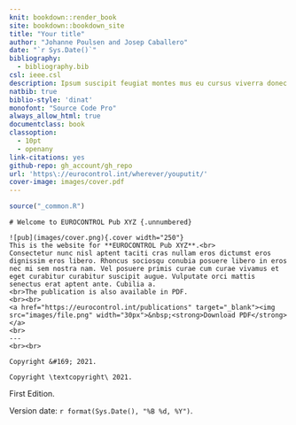 ```yaml
--- 
knit: bookdown::render_book
site: bookdown::bookdown_site
title: "Your title"
author: "Johanne Poulsen and Josep Caballero"
date: "`r Sys.Date()`"
bibliography:
  - bibliography.bib
csl: ieee.csl
description: Ipsum suscipit feugiat montes mus eu cursus viverra donec integer eu pellentesque? Orci platea pellentesque scelerisque bibendum nulla duis eget blandit?
natbib: true
biblio-style: 'dinat'
monofont: "Source Code Pro"
always_allow_html: true
documentclass: book
classoption: 
  - 10pt
  - openany
link-citations: yes
github-repo: gh_account/gh_repo
url: 'https\://eurocontrol.int/wherever/youputit/'
cover-image: images/cover.pdf
---
```


```r
source("_common.R")
```


::: {.welcome}
```asis
# Welcome to EUROCONTROL Pub XYZ {.unnumbered}
```

\chapter*{}

\vfill

```asis
![pub](images/cover.png){.cover width="250"}
This is the website for **EUROCONTROL Pub XYZ**.<br>
Consectetur nunc nisl aptent taciti cras nullam eros dictumst eros dignissim eros libero. Rhoncus sociosqu conubia posuere libero in eros nec mi sem nostra nam. Vel posuere primis curae cum curae vivamus et eget curabitur curabitur suscipit augue. Vulputate orci mattis senectus erat aptent ante. Cubilia a.
<br>The publication is also available in PDF.
<br><br>
<a href="https://eurocontrol.int/publications" target="_blank"><img src="images/file.png" width="30px">&nbsp;<strong>Download PDF</strong></a>
<br>
---
<br><br>
```

```asis
Copyright &#169; 2021.
```

```asis
Copyright \textcopyright\ 2021.
```

First Edition.

Version date: `r format(Sys.Date(), "%B %d, %Y")`.

:::
